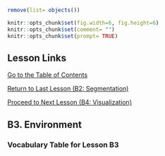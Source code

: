 ```r
remove(list= objects())
```

```r
knitr::opts_chunk$set(fig.width=6, fig.height=6) 
knitr::opts_chunk$set(comment= "")
knitr::opts_chunk$set(prompt= TRUE)
```
## Lesson Links

[Go to the Table of Contents](00_TableOfContents.html)

[Return to Last Lesson (B2: Segmentation)](07_LessonB2.html)

[Proceed to Next Lesson (B4: Visualization)](09_LessonB4.html)

## B3.  Environment

### Vocabulary Table for Lesson B3